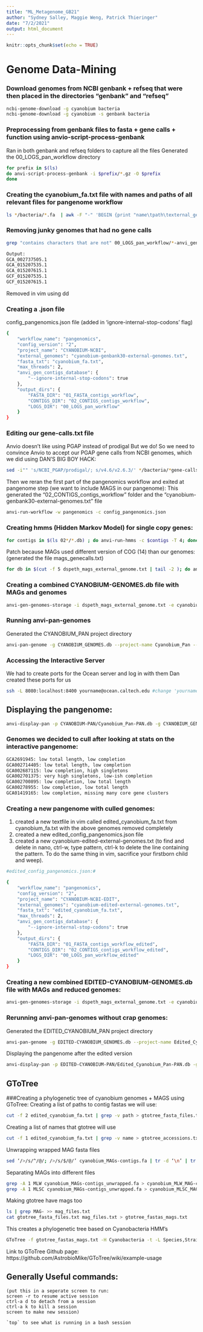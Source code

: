 ```yaml
---
title: "ML_Metagenome_GB21"
author: "Sydney Salley, Maggie Weng, Patrick Thieringer"
date: "7/2/2021"
output: html_document
---
```


```r
knitr::opts_chunk$set(echo = TRUE)
```

# Genome Data-Mining

### Download genomes from NCBI genbank + refseq that were then placed in the directories "genbank" and "refseq"

```bash
ncbi-genome-download -g cyanobium bacteria
ncbi-genome-download -g cyanobium -s genbank bacteria
```

### Preprocessing from genbank files to fasta + gene calls + function using anvio-script-process-genbank
Ran in both genbank and refseq folders to capture all the files
Generated the 00_LOGS_pan_workflow directory 
```bash
for prefix in $(ls) 
do anvi-script-process-genbank -i $prefix/*.gz -O $prefix
done
```

### Creating the cyanobium_fa.txt file with names and paths of all relevant files for pangenome workflow
```bash
ls */bacteria/*.fa  | awk -F "-" 'BEGIN {print "name\tpath\texternal_gene_calls\tgene_functional_annotation"}{print $1 "\t" $0 "\t" $1 "-external-gene-calls.txt\t" $1 "-external-functions.txt"}' | sed "s,^[a-z/]*/,," > cyanobium_fa.txt
```

### Removing junky genomes that had no gene calls
```bash
grep "contains characters that are not" 00_LOGS_pan_workflow/*-anvi_gen_contigs_database.log
```

```bash
Output:
GCA_002737505.1
GCA_015207535.1
GCA_015207615.1
GCF_015207535.1
GCF_015207615.1
```
Removed in vim using dd

### Creating a .json file
config_pangenomics.json file (added in 'ignore-internal-stop-codons' flag)
```bash
{
    "workflow_name": "pangenomics",
    "config_version": "2",
    "project_name": "CYANOBIUM-NCBI",
    "external_genomes": "cyanobium-genbank30-external-genomes.txt",
    "fasta_txt": "cyanobium_fa.txt",
    "max_threads": 2,
    "anvi_gen_contigs_database": {
        "--ignore-internal-stop-codons": true
    },
    "output_dirs": {
        "FASTA_DIR": "01_FASTA_contigs_workflow",
        "CONTIGS_DIR": "02_CONTIGS_contigs_workflow",
        "LOGS_DIR": "00_LOGS_pan_workflow"
    }
}

```

### Editing our gene-calls.txt file
Anvio doesn't like using PGAP instead of prodigal 
But we do!
So we need to convince Anvio to accept our PGAP gene calls from NCBI genomes, which we did using DAN'S BIG BOY HACK:

```bash
sed -i"" 's/NCBI_PGAP/prodigal/; s/v4.6/v2.6.3/' */bacteria/*gene-calls.txt
```

Then we reran the first part of the pangenomics workflow and exited at pangenome step (we want to include MAGS in our pangenome):
This generated the "02_CONTIGS_contigs_workflow" folder and the "cyanobium-genbank30-external-genomes.txt" file

```bash
anvi-run-workflow -w pangenomics -c config_pangenomics.json
```

### Creating hmms (Hidden Markov Model) for single copy genes:
```bash
for contigs in $(ls 02*/*.db) ; do anvi-run-hmms -c $contigs -T 4; done 
```

Patch because MAGs used different version of COG (14) than our genomes:
(generated the file mags_genecalls.txt)
```bash
for db in $(cut -f 5 dspeth_mags_external_genome.txt | tail -2 ); do anvi-run-ncbi-cogs -c $db -T 4; done
```

### Creating a combined CYANOBIUM-GENOMES.db file with MAGs and genomes
```bash
anvi-gen-genomes-storage -i dspeth_mags_external_genome.txt -e cyanobium-genbank30-external-genomes.txt -o CYANOBIUM_GENOMES.db
```

### Running anvi-pan-genomes
Generated the CYANOBIUM_PAN project directory
```bash
anvi-pan-genome -g CYANOBIUM_GENOMES.db --project-name Cyanobium_Pan --output-dir “cyanobium_pan” --num-threads 4 --minbit 0.5 --mcl-inflation 6 --use-ncbi-blast
```

### Accessing the Interactive Server
We had to create ports for the Ocean server and log in with them
Dan created these ports for us
```bash
ssh -L 8080:localhost:8400 yourname@ocean.caltech.edu #change 'yourname' to  to the username generated from Caltech
```

## Displaying the pangenome:
```bash
anvi-display-pan -p CYANOBIUM-PAN/Cyanobium_Pan-PAN.db -g CYANOBIUM_GENOMES.db
```

### Genomes we decided to cull after looking at stats on the interactive pangenome:
```bash
GCA2691945: low total length, low completion
GCA002714405: low total length, low completion
GCA002687115: low completion, high singletons
GCA002701375: very high singletons, low-ish completion
GCA002700895: low completion, low total length
GCA00278955: low completion, low total length
GCA01419165: low completion, missing many core gene clusters
```

### Creating a new pangenome with culled genomes:
1) created a new textfile in vim called edited_cyanobium_fa.txt from cyanobium_fa.txt with the above genomes removed completely 
2) created a new edited_config_pangenomics.json file 
3) created a new cyanobium-edited-external-genomes.txt
(to find and delete in nano, ctrl-w, type pattern, ctrl-k to delete the line containing the pattern. To do the same thing in vim, sacrifice your firstborn child and weep). 
```bash
#edited_config_pangenomics.json:#

{
    "workflow_name": "pangenomics",
    "config_version": "2",
    "project_name": "CYANOBIUM-NCBI-EDIT",
    "external_genomes": "cyanobium-edited-external-genomes.txt",
    "fasta_txt": "edited_cyanobium_fa.txt",
    "max_threads": 2,
    "anvi_gen_contigs_database": {
        "--ignore-internal-stop-codons": true
    },
    "output_dirs": {
        "FASTA_DIR": "01_FASTA_contigs_workflow_edited",
        "CONTIGS_DIR": "02_CONTIGS_contigs_workflow_edited",
        "LOGS_DIR": "00_LOGS_pan_workflow_edited"
    }
}


```


### Creating a new combined EDITED-CYANOBIUM-GENOMES.db file with MAGs and reduced genomes:
```bash
anvi-gen-genomes-storage -i dspeth_mags_external_genome.txt -e cyanobium-edited-external-genomes.txt -o EDITED-CYANOBIUM_GENOMES.db
```

### Rerunning anvi-pan-genomes without crap genomes:
Generated the EDITED_CYANOBIUM_PAN project directory
```bash
anvi-pan-genome -g EDITED-CYANOBIUM_GENOMES.db --project-name Edited_Cyanobium_Pan --output-dir “edited_cyanobium_pan” --num-threads 4 --minbit 0.5 --mcl-inflation 6 --use-ncbi-blast
```

Displaying the pangenome after the edited version
```bash
anvi-display-pan -p EDITED-CYANOBIUM-PAN/Edited_Cyanobium_Pan-PAN.db -g EDITED-CYANOBIUM_GENOMES.db
```


## GToTree

###Creating a phylogenetic tree of cyanobium genomes + MAGS using GToTree:
Creating a list of paths to contig fastas we will use:
```bash
cut -f 2 edited_cyanobium_fa.txt | grep -v path > gtotree_fasta_files.txt
```

Creating a list of names that gtotree will use
```bash
cut -f 1 edited_cyanobium_fa.txt | grep -v name > gtotree_accessions.txt
```

Unwrapping wrapped MAG fasta files
```bash
sed ‘/>/s/^/@/; />/s/$/@/’ cyanobium_MAGs-contigs.fa | tr -d ‘\n’ | tr ‘@’ ‘\n’ | grep -v ‘^$’ > cyanobium_MAGs-contigs_unwrapped.fa
```

Separating MAGs into different files
```bash
grep -A 1 MLW cyanobium_MAGs-contigs_unwrapped.fa > cyanobium_MLW_MAG-contigs.fa
grep -A 1 MLSC cyanobium_MAGs-contigs_unwrapped.fa > cyanobium_MLSC_MAG-contigs.fa
```

Making gtotree have mags too
```bash
ls | grep MAG- >> mag_files.txt
cat gtotree_fasta_files.txt mag_files.txt > gtotree_fastas_mags.txt
```

This creates a phylogenetic tree based on Cyanobacteria HMM's
```bash
GToTree -f gtotree_fastas_mags.txt -H Cyanobacteria -t -L Species,Strain -j 4 -o cyanobium_gtotree
```

Link to GToTree Github page: https://github.com/AstrobioMike/GToTree/wiki/example-usage


## Generally Useful commands: 
```{}
(put this in a seperate screen to run:
screen -r to resume active session
ctrl-a d to detach from a session
ctrl-a k to kill a session
screen to make new session)

`top` to see what is running in a bash session 
```